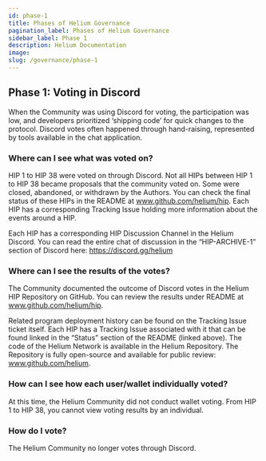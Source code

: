 ```yaml
---
id: phase-1
title: Phases of Helium Governance
pagination_label: Phases of Helium Governance
sidebar_label: Phase 1
description: Helium Documentation
image:
slug: /governance/phase-1
---
```



## Phase 1: Voting in Discord

When the Community was using Discord for voting, the participation was low, and developers
prioritized ‘shipping code’ for quick changes to the protocol. Discord votes often happened through
hand-raising, represented by tools available in the chat application.

### Where can I see what was voted on?

HIP 1 to HIP 38 were voted on through Discord. Not all HIPs between HIP 1 to HIP 38 became proposals
that the community voted on. Some were closed, abandoned, or withdrawn by the Authors. You can check
the final status of these HIPs in the README at www.github.com/helium/hip. Each HIP has a
corresponding Tracking Issue holding more information about the events around a HIP.

Each HIP has a corresponding HIP Discussion Channel in the Helium Discord. You can read the entire
chat of discussion in the “HIP-ARCHIVE-1” section of Discord here: https://discord.gg/helium

### Where can I see the results of the votes?

The Community documented the outcome of Discord votes in the Helium HIP Repository on GitHub. You
can review the results under README at www.github.com/helium/hip.

Related program deployment history can be found on the Tracking Issue ticket itself. Each HIP has a
Tracking Issue associated with it that can be found linked in the “Status” section of the README
(linked above). The code of the Helium Network is available in the Helium Repository. The Repository
is fully open-source and available for public review: www.github.com/helium.

### How can I see how each user/wallet individually voted?

At this time, the Helium Community did not conduct wallet voting. From HIP 1 to HIP 38, you cannot
view voting results by an individual.

### How do I vote?

The Helium Community no longer votes through Discord.
